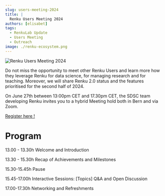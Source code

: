 ```yaml
---
slug: users-meeting-2024
title: |
  Renku Users Meeting 2024
authors: [elisabet]
tags:
  - RenkuLab Update
  - Users Meeting
  - Outreach
image: ./renku-ecosystem.png
---
```


![Renku Users Meeting 2024](./renku-ecosystem.png)

Do not miss the opportunity to meet other Renku Users and learn more how they leverage Renku for data science, for managing research and for teaching. Moreover, we will share Renku 2.0 status and the features prioritised for the second half of 2024.

On June 27th between 13:00pm CET and 17.30pm CET, the SDSC team developing Renku invites you to a hybrid Meeting hold both in Bern and via Zoom. 

[Register here !](https://docs.google.com/forms/d/e/1FAIpQLSfI-dYL09s_A2RQkNikHT7-mSB63KgMQ_T5lm6k9lAtL1mS9A/viewform?usp=pp_url)

# Program

13.00 - 13.30h Welcome and Introduction

13.30 - 15.30h Recap of Achievements and Milestones

15.30-15.45h Pause

15.45-17.00h  Interactive Sessions: [Topics]  Q&A and Open Discussion

17.00-17.30h Networking and Refreshments
